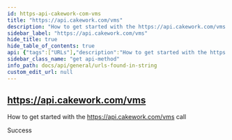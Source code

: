 ```yaml
---
id: https-api-cakework-com-vms
title: "https://api.cakework.com/vms"
description: "How to get started with the https://api.cakework.com/vms call"
sidebar_label: "https://api.cakework.com/vms"
hide_title: true
hide_table_of_contents: true
api: {"tags":["URLs"],"description":"How to get started with the https://api.cakework.com/vms call","responses":{"200":{"description":"Success"}},"method":"get","path":"undefined","info":{"version":"1.0.0","title":"URLs found in string","description":"List of URLs extracted from input string"}}
sidebar_class_name: "get api-method"
info_path: docs/api/general/urls-found-in-string
custom_edit_url: null
---
```



## https://api.cakework.com/vms



How to get started with the https://api.cakework.com/vms call

<div><ApiTabs><TabItem label={"200"} value={"200"}><div>

Success

</div><div></div></TabItem></ApiTabs></div>
      